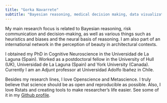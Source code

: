 ```yaml
---
title: "Gorka Navarrete"
subtitle: "Bayesian reasoning, medical decision making, data visualization, Rstats, metascience"
---
```


My main research focus is related to Bayesian reasoning, risk communication and decision-making, as well as various things such as heuristics and biases and the neural basis of reasoning. I am also part of an international network in the perception of beauty in architectural contexts.

I obtained my PhD in Cognitive Neuroscience in the Universidad de La Laguna (Spain). Worked as a postdoctoral fellow in the University of Hull (UK), Universidad de La Laguna (Spain) and York University (Canada). Currently I am an Adjunt professor at Universidad Adolfo Ibañez in Chile.  

Besides my research lines, I love Openscience and Metascience. I truly believe that science should be as open and reproducible as possible. Also, I love Rstats and creating tools to make researcher's life easier. See some of it in my [Github profile](https://github.com/gorkang).  